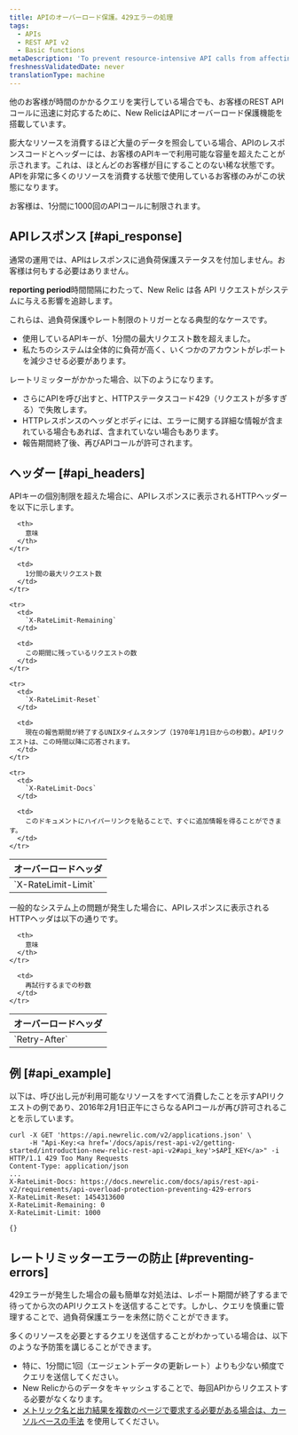 ```yaml
---
title: APIのオーバーロード保護。429エラーの処理
tags:
  - APIs
  - REST API v2
  - Basic functions
metaDescription: 'To prevent resource-intensive API calls from affecting other customers'' API calls, New Relic''s REST API includes overload protection.'
freshnessValidatedDate: never
translationType: machine
---
```


他のお客様が時間のかかるクエリを実行している場合でも、お客様のREST APIコールに迅速に対応するために、New RelicはAPIにオーバーロード保護機能を搭載しています。

膨大なリソースを消費するほど大量のデータを照会している場合、APIのレスポンスコードとヘッダーには、お客様のAPIキーで利用可能な容量を超えたことが示されます。これは、ほとんどのお客様が目にすることのない稀な状態です。APIを非常に多くのリソースを消費する状態で使用しているお客様のみがこの状態になります。

お客様は、1分間に1000回のAPIコールに制限されます。

## APIレスポンス [#api_response]

通常の運用では、APIはレスポンスに過負荷保護ステータスを付加しません。お客様は何もする必要はありません。

<DNT>**reporting period**</DNT>時間間隔にわたって、New Relic は各 API リクエストがシステムに与える影響を追跡します。

これらは、過負荷保護やレート制限のトリガーとなる典型的なケースです。

* 使用しているAPIキーが、1分間の最大リクエスト数を超えました。
* 私たちのシステムは全体的に負荷が高く、いくつかのアカウントがレポートを減少させる必要があります。

レートリミッターがかかった場合、以下のようになります。

* さらにAPIを呼び出すと、HTTPステータスコード429（リクエストが多すぎる）で失敗します。
* HTTPレスポンスのヘッダとボディには、エラーに関する詳細な情報が含まれている場合もあれば、含まれていない場合もあります。
* 報告期間終了後、再びAPIコールが許可されます。

## ヘッダー [#api_headers]

APIキーの個別制限を超えた場合に、APIレスポンスに表示されるHTTPヘッダーを以下に示します。

<table>
  <thead>
    <tr>
      <th>
        オーバーロードヘッダ
      </th>

      <th>
        意味
      </th>
    </tr>
  </thead>

  <tbody>
    <tr>
      <td>
        `X-RateLimit-Limit`
      </td>

      <td>
        1分間の最大リクエスト数
      </td>
    </tr>

    <tr>
      <td>
        `X-RateLimit-Remaining`
      </td>

      <td>
        この期間に残っているリクエストの数
      </td>
    </tr>

    <tr>
      <td>
        `X-RateLimit-Reset`
      </td>

      <td>
        現在の報告期間が終了するUNIXタイムスタンプ（1970年1月1日からの秒数）。APIリクエストは、この時間以降に応答されます。
      </td>
    </tr>

    <tr>
      <td>
        `X-RateLimit-Docs`
      </td>

      <td>
        このドキュメントにハイパーリンクを貼ることで、すぐに追加情報を得ることができます。
      </td>
    </tr>
  </tbody>
</table>

一般的なシステム上の問題が発生した場合に、APIレスポンスに表示されるHTTPヘッダは以下の通りです。

<table>
  <thead>
    <tr>
      <th style={{ width: "400px" }}>
        オーバーロードヘッダ
      </th>

      <th>
        意味
      </th>
    </tr>
  </thead>

  <tbody>
    <tr>
      <td id="overload-reset">
        `Retry-After`
      </td>

      <td>
        再試行するまでの秒数
      </td>
    </tr>
  </tbody>
</table>

## 例 [#api_example]

以下は、呼び出し元が利用可能なリソースをすべて消費したことを示すAPIリクエストの例であり、2016年2月1日正午にさらなるAPIコールが再び許可されることを示しています。

```
curl -X GET 'https://api.newrelic.com/v2/applications.json' \
     -H "Api-Key:<a href='/docs/apis/rest-api-v2/getting-started/introduction-new-relic-rest-api-v2#api_key'>$API_KEY</a>" -i
HTTP/1.1 429 Too Many Requests
Content-Type: application/json
...
X-RateLimit-Docs: https://docs.newrelic.com/docs/apis/rest-api-v2/requirements/api-overload-protection-preventing-429-errors
X-RateLimit-Reset: 1454313600
X-RateLimit-Remaining: 0
X-RateLimit-Limit: 1000

{}
```

## レートリミッターエラーの防止 [#preventing-errors]

429エラーが発生した場合の最も簡単な対処法は、レポート期間が終了するまで待ってから次のAPIリクエストを送信することです。しかし、クエリを慎重に管理することで、過負荷保護エラーを未然に防ぐことができます。

多くのリソースを必要とするクエリを送信することがわかっている場合は、以下のような予防策を講じることができます。

* 特に、1分間に1回（エージェントデータの更新レート）よりも少ない頻度でクエリを送信してください。
* New Relicからのデータをキャッシュすることで、毎回APIからリクエストする必要がなくなります。
* [メトリック名と出力結果を複数のページで要求する必要がある場合は、カーソルベースの手法](/docs/apis/rest-api-v2/requirements/pagination-api-output#metric_name_cursor_paging) を使用してください。

